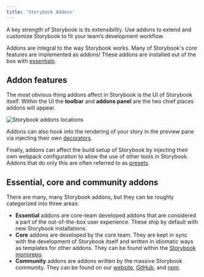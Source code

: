 ```yaml
---
title: 'Storybook Addons'
---
```


A key strength of Storybook is its extensibility. Use addons to extend and customize Storybook to fit your team’s development workflow.

Addons are integral to the way Storybook works. Many of Storybook's core features are implemented as addons! These addons are installed out of the box with [essentials](../essentials/index.md).

## Addon features

The most obvious thing addons affect in Storybook is the UI of Storybook itself. Within the UI the **toolbar** and **addons panel** are the two chief places addons will appear.

![Storybook addons locations](./addon-locations.png)

Addons can also hook into the rendering of your story in the preview pane via injecting their own [decorators](../writing-stories/decorators.md).

Finally, addons can affect the build setup of Storybook by injecting their own webpack configuration to allow the use of other tools in Storybook. Addons that do only this are often referred to as [presets](../addons/addon-types.md).

## Essential, core and community addons

There are many, many Storybook addons, but they can be roughly categorized into three areas:

* **Essential** addons are core-team developed addons that are considered a part of the out-of-the-box user experience. These ship by default with new Storybook installations.
* **Core** addons are developed by the core team. They are kept in sync with the development of Storybook itself and written in idiomatic ways as templates for other addons. They can be found within the [Storybook monorepo](https://github.com/storybookjs/storybook/tree/next/code/addons).
* **Community** addons are addons written by the massive Storybook community. They can be found on our [website](https://storybook.js.org/addons/), [GitHub](https://github.com/), and [npm](https://www.npmjs.com/).
